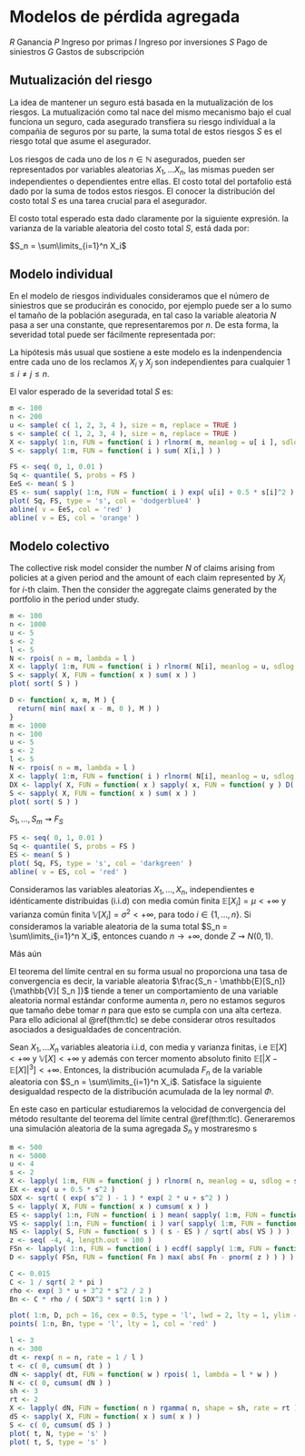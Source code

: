 <!------------------------------------------------------------------------------------------------->
# Modelos de pérdida agregada

$R$ Ganancia
$P$ Ingreso por primas
$I$ Ingreso por inversiones
$S$ Pago de siniestros
$G$ Gastos de subscripción
\begin{equation}
R = P + I - S - G
\end{equation}

## Mutualización del riesgo
La idea de mantener un seguro está basada en la mutualización de los riesgos. La mutualización 
como tal nace del mismo mecanismo bajo el cual funciona un seguro, cada asegurado transfiera 
su riesgo individual a la compañia de seguros por su parte, la suma total de estos riesgos $S$ es 
el riesgo total que asume el asegurador.

Los riesgos de cada uno de los $n \in \mathbb{N}$ asegurados, pueden ser representados por variables 
aleatorias $X_1,\ldots X_n$, las mismas pueden ser independientes o dependientes entre ellas. El 
costo total del portafolio está dado por la suma de todos estos riesgos.
\begin{equation}
S = \sum\limits_{i=1}^n X_i
\end{equation}
El conocer la distribución del costo total $S$ es una tarea crucial para el asegurador.

El costo total esperado esta dado claramente por la siguiente expresión.
\begin{equation}
\mathbb{E}[ S ]
= \mathbb{E}\left[ \sum\limits_{i=1}^n X_i \right] 
= \sum\limits_{i=1}^n \mathbb{E}\left[ X_i \right]
\end{equation}
la varianza de la variable aleatoria del costo total $S$, está dada por:
\begin{equation}
\mathbb{V}\left[ S \right]
= \mathbb{V}\left[ \sum\limits_{i=1}^n X_i \right] 
= \sum\limits_{i=1}^n \mathbb{V}\left[ X_i \right] 
+ \sum\limits_{i=1}^n \sum\limits_{j=1,j\neq i}^n \mathbb{C}\left[ X_i, X_j \right]
= \sum\limits_{i=1}^n \mathbb{V}\left[ X_i \right] 
+ 2\sum\limits_{i=1}^{n-1} \sum\limits_{j=i+1}^n \mathbb{C}\left[ X_i, X_j \right]
\end{equation}

$S_n = \sum\limits_{i=1}^n X_i$
\begin{equation}
W_n = \frac{S_n}{n}
\end{equation}

\begin{equation}
\mathbb{E}\left[ W_n \right]
= \mathbb{E}\left[ \frac{S_n}{n} \right] 
= \frac{1}{n} \mathbb{E}\left[ S_n \right]
\end{equation}

\begin{equation}
\mathbb{V}\left[ W_n \right]
= \mathbb{V}\left[ \frac{S_n}{n} \right]
= \frac{1}{n^2} \mathbb{V}\left[ S_n \right]
\end{equation}

## Modelo individual
En el modelo de riesgos individuales consideramos que el número de siniestros que se producirán es
conocido, por ejemplo puede ser a lo sumo el tamaño de la población asegurada, en tal caso la
variable aleatoria $N$ pasa a ser una constante, que representaremos por $n$. De esta forma, la
severidad total puede ser fácilmente representada por: 
\begin{equation}
  S = \sum\limits_{i=1}^n X_i
\end{equation}

La hipótesis más usual que sostiene a este modelo es la indenpendencia entre cada uno de los
reclamos $X_i$ y $X_j$ son independientes para cualquier $1 \leq i \neq j \leq n$.

El valor esperado de la severidad total $S$ es:
\begin{eqnarray*}
\mathbb{E}[S]
& = & \mathbb{E}\left[ \sum\limits_{i=1}^n X_i \right] \\
& = & \sum\limits_{i=1}^n \mathbb{E}\left[ X_i \right]
\end{eqnarray*}

```r
m <- 100
n <- 200
u <- sample( c( 1, 2, 3, 4 ), size = n, replace = TRUE )
s <- sample( c( 1, 2, 3, 4 ), size = n, replace = TRUE )
X <- sapply( 1:n, FUN = function( i ) rlnorm( m, meanlog = u[ i ], sdlog = s[ i ] ) )
S <- sapply( 1:m, FUN = function( i ) sum( X[i,] ) )
```

```r
FS <- seq( 0, 1, 0.01 )
Sq <- quantile( S, probs = FS )
EeS <- mean( S )
ES <- sum( sapply( 1:n, FUN = function( i ) exp( u[i] + 0.5 * s[i]^2 ) ) )
plot( Sq, FS, type = 's', col = 'dodgerblue4' )
abline( v = EeS, col = 'red' )
abline( v = ES, col = 'orange' )
```

## Modelo colectivo
The collective risk model consider the number $N$ of claims arising from policies at a given period
and the amount of each claim represented by $X_i$ for $i$-th claim. Then the \emph{collective risk
model} consider the aggregate claims generated by the portfolio in the period under study.
\begin{equation}
  S = \sum\limits_{i=1}^N X_i
\end{equation}

```r
m <- 100
n <- 1000
u <- 5
s <- 2
l <- 5
N <- rpois( n = m, lambda = l )
X <- lapply( 1:m, FUN = function( i ) rlnorm( N[i], meanlog = u, sdlog = s ) )
S <- sapply( X, FUN = function( x ) sum( x ) )
plot( sort( S ) )
```

```r
D <- function( x, m, M ) {
  return( min( max( x - m, 0 ), M ) )
}
m <- 1000
n <- 100
u <- 5
s <- 2
l <- 5
N <- rpois( n = m, lambda = l )
X <- lapply( 1:m, FUN = function( i ) rlnorm( N[i], meanlog = u, sdlog = s ) )
DX <- lapply( X, FUN = function( x ) sapply( x, FUN = function( y ) D( y, 10, 1000 ) ) )
S <- sapply( X, FUN = function( x ) sum( x ) )
plot( sort( S ) )
```

$S_1, \ldots, S_m \rightsquigarrow F_S$
```r
FS <- seq( 0, 1, 0.01 )
Sq <- quantile( S, probs = FS )
ES <- mean( S )
plot( Sq, FS, type = 's', col = 'darkgreen' )
abline( v = ES, col = 'red' )
```

\begin{equation}
\mathbb{E}[ S ] = \int_{\mathbb{R}_+} f_S( x )\ dx \approx \frac{1}{m} \sum\limits_{i=1}^m S_i
\end{equation}


::: {.theorem #tlc name="Teorema del límite central"}
Consideramos las variables aleatorias $X_1,\ldots,X_n$, independientes e idénticamente distribuidas 
(i.i.d) con media común finita $\mathbb{E}[X_i] = \mu < +\infty$ y varianza común finita
$\mathbb{V}[ X_i ] = \sigma^2 < +\infty$, para todo $i \in \{1, \ldots, n \}$. Si consideramos la
variable aleatoria de la suma total $S_n = \sum\limits_{i=1}^n X_i$, entonces
\begin{equation}
\frac{S_n - \mathbb{E}[S_n]}{\mathbb{V}[ S_n ]} \overset{d}{\longrightarrow} Z
\end{equation}
cuando $n \rightarrow +\infty$, donde $Z \rightsquigarrow N( 0, 1 )$. 

Más aún
\begin{equation}
\underset{n \rightarrow +\infty}{\lim} \mathbf{P}\left( \frac{S_n - \mathbb{E}[S_n]}{\mathbb{V}[ S_n ]} \leq z \right)
= \Phi( z )
\end{equation}
:::

El teorema del límite central en su forma usual no proporciona una tasa de convergencia es decir,
la variable aleatoria $\frac{S_n - \mathbb{E}[S_n]}{\mathbb{V}[ S_n ]}$ tiende a tener un 
comportamiento de una variable aleatoria normal estándar conforme aumenta $n$, pero no estamos 
seguros que tamaño debe tomar $n$ para que esto se cumpla con una alta certeza. Para ello adicional
al \@ref(thm:tlc) se debe considerar otros resultados asociados a desigualdades de concentración.

::: {.theorem #bein  name="Desigualdad de Berry-Esséen"}
Sean $X_1, \ldots X_n$ variables aleatoria i.i.d, con media y varianza finitas, i.e 
$\mathbb{E}[X] < +\infty$ y $\mathbb{V}[X] < +\infty$ y además con tercer momento absoluto finito
$\mathbb{E}\left[\left|X - \mathbb{E}[X]\right|^3\right] < +\infty$. Entonces, la distribución 
acumulada $F_n$ de la variable aleatoria
\begin{equation}
U_n = \frac{S_n - \mathbb{E}[ S_n ]}{\mathbb{V}[ S_n ]}
\end{equation}
con $S_n = \sum\limits_{i=1}^n X_i$. Satisface la siguiente desigualdad respecto de la distribución 
acumulada de la ley normal $\Phi$.
\begin{equation}
\underset{u}{\sup}\left| F_n( u ) - \Phi( u ) \right| \leq \frac{A}{\sqrt{n}} 
\frac{\mathbb{E}\left[\left|X - \mathbb{E}[X]\right|^3\right]}{\sqrt{\mathbb{V}[X]}^3}
\end{equation}
:::

::: {.example #exo}
En este caso en particular estudiaremos la velocidad de convergencia del método resultante del 
teorema del límite central \@ref(thm:tlc). Generaremos una simulación aleatoria de la suma
agregada $S_n$ y mostraresmo s
```r
m <- 500
n <- 5000
u <- 4
s <- 2
X <- lapply( 1:m, FUN = function( j ) rlnorm( n, meanlog = u, sdlog = s ) )
EX <- exp( u + 0.5 * s^2 )
SDX <- sqrt( ( exp( s^2 ) - 1 ) * exp( 2 * u + s^2 ) )
S <- lapply( X, FUN = function( x ) cumsum( x ) )
ES <- sapply( 1:n, FUN = function( i ) mean( sapply( 1:m, FUN = function( j ) S[[ j ]][ i ] ) ) )
VS <- sapply( 1:n, FUN = function( i ) var( sapply( 1:m, FUN = function( j ) S[[ j ]][ i ] ) ) )
NS <- lapply( S, FUN = function( s ) ( s - ES ) / sqrt( abs( VS ) ) )
z <- seq( -4, 4, length.out = 100 )
FSn <- lapply( 1:n, FUN = function( i ) ecdf( sapply( 1:m, FUN = function( j ) NS[[ j ]][ i ] ) )( z ) )
D <- sapply( FSn, FUN = function( Fn ) max( abs( Fn - pnorm( z ) ) ) )

C <- 0.015
C <- 1 / sqrt( 2 * pi )
rho <- exp( 3 * u + 3^2 * s^2 / 2 )
Bn <- C * rho / ( SDX^3 * sqrt( 1:n ) )

plot( 1:n, D, pch = 16, cex = 0.5, type = 'l', lwd = 2, lty = 1, ylim = c( 0, 0.5 ), col = 'royalblue4' )
points( 1:n, Bn, type = 'l', lty = 1, col = 'red' )
```
:::



```r
l <- 3
n <- 300
dt <- rexp( n = n, rate = 1 / l )
t <- c( 0, cumsum( dt ) )
dN <- sapply( dt, FUN = function( w ) rpois( 1, lambda = l * w ) )
N <- c( 0, cumsum( dN ) )
sh <- 3
rt <- 2
X <- lapply( dN, FUN = function( n ) rgamma( n, shape = sh, rate = rt ) )
dS <- sapply( X, FUN = function( x ) sum( x ) )
S <- c( 0, cumsum( dS ) )
plot( t, N, type = 's' )
plot( t, S, type = 's' )
```



